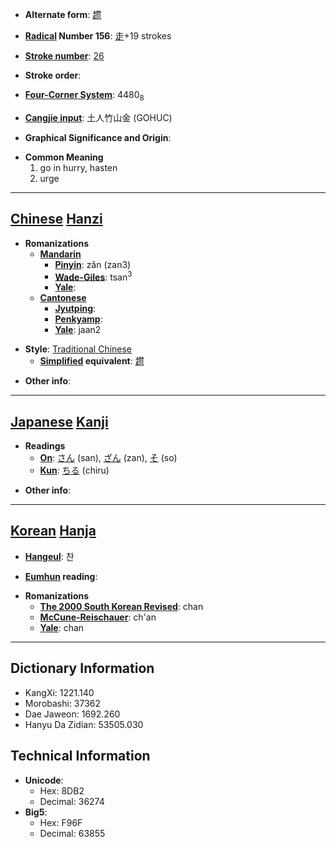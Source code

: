 * '''Alternate form''': [[趱]]

* '''[[Wiktionary:Chinese radical index| Radical]] Number 156''': [[Wiktionary:Chinese radical index 走|走]]+19 strokes

* '''[[Wiktionary:Chinese total strokes index|Stroke number]]''': [[Wiktionary:Chinese total strokes index 26|26]]

* '''Stroke order''': 

* '''[[Wiktionary:Chinese four corner index|Four-Corner System]]''': 4480<sub>8</sub>

* '''[[Wiktionary:Chinese Cangjie index|Cangjie input]]''': 土人竹山金 (GOHUC)

* '''Graphical Significance and Origin''': 

* '''Common Meaning'''
*#go in hurry, hasten
*# urge


----

== [[Chinese]] [[Hanzi]] ==

* '''Romanizations'''
** '''[[Mandarin]]'''
*** '''[[Pinyin]]''': zǎn (zan3)
*** '''[[Wade-Giles]]''': tsan<sup>3</sup>
*** '''[[Yale]]''': 
** '''[[Cantonese]]'''
*** '''[[Jyutping]]''':
*** '''[[Penkyamp]]''': 
*** '''[[Yale]]''': jaan2

* '''Style''': [[Traditional Chinese]] 
** '''[[Simplified Chinese|Simplified]] equivalent''': [[趱]]

* '''Other info''': 

----

== [[Japanese]] [[Kanji]] ==

* '''Readings'''
** '''[[On]]''': [[さん]] (san), [[ざん]] (zan), [[そ]] (so)
** '''[[Kun]]''': [[ちる]] (chiru)

* '''Other info''':  

----

== [[Korean]] [[Hanja]] ==

* '''[[Hangeul]]''': 찬

* '''[[Eumhun]] reading''': 

* '''Romanizations'''
** '''[[The 2000 South Korean Revised Romanization|The 2000 South Korean Revised]]''': chan
** '''[[McCune-Reischauer]]''': ch'an
** '''[[Yale]]''': chan

----

== Dictionary Information ==

* KangXi: 1221.140
* Morobashi: 37362
* Dae Jaweon: 1692.260
* Hanyu Da Zidian: 53505.030

== Technical Information ==

* '''Unicode''':
** Hex: 8DB2
** Decimal: 36274
* '''Big5''':
** Hex: F96F
** Decimal: 63855